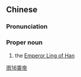 {{also|灵帝}}
==Chinese==
{{zh-forms|s=灵帝}}

===Pronunciation===
{{zh-pron
|m=Língdì
|cat=pn
}}

===Proper noun===
{{zh-proper noun}}

# the [[w:Emperor Ling of Han|Emperor Ling of Han]]

[[Category:zh:People in Romance of the Three Kingdoms|雨16靈帝]]